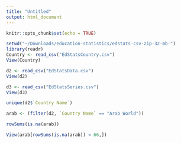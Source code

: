 ```yaml
---
title: "Untitled"
output: html_document
---
```


```r
knitr::opts_chunk$set(echo = TRUE)
```

```r
setwd("~/Downloads/education-statistics/edstats-csv-zip-32-mb-")
library(readr)
Country <- read_csv("EdStatsCountry.csv")
View(Country)
```

```r
d2 <- read_csv("EdStatsData.csv")
View(d2)
```

```r
d3 <- read_csv("EdStatsSeries.csv")
View(d3)
```

```r
unique(d2$`Country Name`)
```


```r
arab <- (filter(d2, `Country Name` == "Arab World"))
```

```r
rowSums(is.na(arab))
```




```r
View(arab[rowSums(is.na(arab)) < 66,])
```


